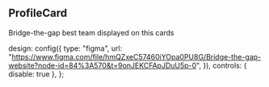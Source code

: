 
<Meta title="Components/ProfileCard" decorators={[withDesign]} />

## ProfileCard

Bridge-the-gap best team displayed on this cards

  design: config({
    type: "figma",
    url: "https://www.figma.com/file/hmQZxeC57460iYOpa0PU8G/Bridge-the-gap-website?node-id=84%3A570&t=9onJEKCFApJDuU5p-0",
  }),
  controls: { disable: true },
};

<Canvas>
  <Story name="Default" parameters={parameters}>
    <ProfileCard
      photoUrl="./static/photo_6.png"
      name="Irina (Samoylova) Illustrova"
      role="Senior Frontend Engineer"
      twitter="#"
      linkedin="#"
      github="#"
    />
  </Story>
</Canvas>

<ArgsTable of={ProfileCard} />
